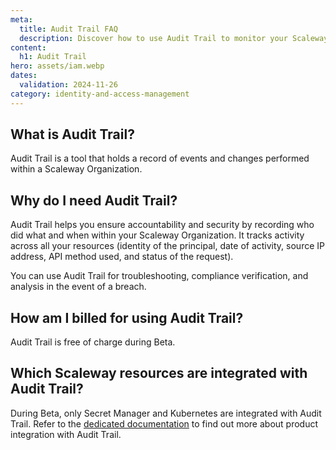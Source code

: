 ```yaml
---
meta:
  title: Audit Trail FAQ
  description: Discover how to use Audit Trail to monitor your Scaleway resources
content:
  h1: Audit Trail
hero: assets/iam.webp
dates:
  validation: 2024-11-26
category: identity-and-access-management
---
```


## What is Audit Trail?

Audit Trail is a tool that holds a record of events and changes performed within a Scaleway Organization.

## Why do I need Audit Trail?

Audit Trail helps you ensure accountability and security by recording who did what and when within your Scaleway Organization. It tracks activity across all your resources (identity of the principal, date of activity, source IP address, API method used, and status of the request).

You can use Audit Trail for troubleshooting, compliance verification, and analysis in the event of a breach.

## How am I billed for using Audit Trail?

Audit Trail is free of charge during Beta.

## Which Scaleway resources are integrated with Audit Trail?

During Beta, only Secret Manager and Kubernetes are integrated with Audit Trail. Refer to the [dedicated documentation](/identity-and-access-management/audit-trail/reference-content/product-integration-with-adt/) to find out more about product integration with Audit Trail.
